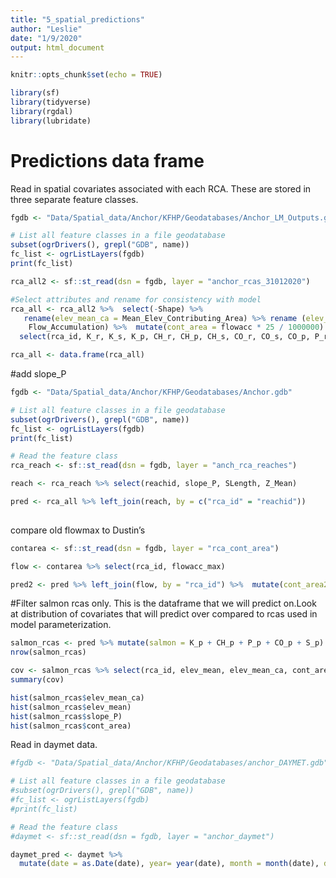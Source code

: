 ```yaml
---
title: "5_spatial_predictions"
author: "Leslie"
date: "1/9/2020"
output: html_document
---
```


```r
knitr::opts_chunk$set(echo = TRUE)

library(sf)
library(tidyverse)
library(rgdal)
library(lubridate)
```

# Predictions data frame

Read in spatial covariates associated with each RCA. These are stored in three separate feature classes.

```r
fgdb <- "Data/Spatial_data/Anchor/KFHP/Geodatabases/Anchor_LM_Outputs.gdb"

# List all feature classes in a file geodatabase
subset(ogrDrivers(), grepl("GDB", name))
fc_list <- ogrListLayers(fgdb)
print(fc_list)

rca_all2 <- sf::st_read(dsn = fgdb, layer = "anchor_rcas_31012020")

#Select attributes and rename for consistency with model
rca_all <- rca_all2 %>%  select(-Shape) %>% 
   rename(elev_mean_ca = Mean_Elev_Contributing_Area) %>% rename (elev_mean=MEAN) %>% rename(flowacc =     
    Flow_Accumulation) %>%  mutate(cont_area = flowacc * 25 / 1000000) %>% 
  select(rca_id, K_r, K_s, K_p, CH_r, CH_p, CH_s, CO_r, CO_s, CO_p, P_r, P_s, P_p, S_r, S_s, S_p, elev_mean, elev_mean_ca, cont_area, flowacc) 

rca_all <- data.frame(rca_all)


```

#add slope_P
```r

fgdb <- "Data/Spatial_data/Anchor/KFHP/Geodatabases/Anchor.gdb"

# List all feature classes in a file geodatabase
subset(ogrDrivers(), grepl("GDB", name))
fc_list <- ogrListLayers(fgdb)
print(fc_list)

# Read the feature class
rca_reach <- sf::st_read(dsn = fgdb, layer = "anch_rca_reaches")

reach <- rca_reach %>% select(reachid, slope_P, SLength, Z_Mean)

pred <- rca_all %>% left_join(reach, by = c("rca_id" = "reachid")) 
 

```

compare old flowmax to Dustin's
```r
contarea <- sf::st_read(dsn = fgdb, layer = "rca_cont_area")

flow <- contarea %>% select(rca_id, flowacc_max)

pred2 <- pred %>% left_join(flow, by = "rca_id") %>%  mutate(cont_area2 = flowacc_max * 25 / 1000000) %>% mutate(diff= cont_area2-cont_area) %>% select(rca_id, cont_area, cont_area2, flowacc_max, flowacc, diff)
```

#Filter salmon rcas only. This is the dataframe that we will predict on.Look at distribution of covariates that will predict over compared to rcas used in model parameterization.
```r
salmon_rcas <- pred %>% mutate(salmon = K_p + CH_p + P_p + CO_p + S_p) %>% filter(salmon > 0) 
nrow(salmon_rcas)

cov <- salmon_rcas %>% select(rca_id, elev_mean, elev_mean_ca, cont_area, slope_P)
summary(cov)

hist(salmon_rcas$elev_mean_ca)
hist(salmon_rcas$elev_mean)
hist(salmon_rcas$slope_P)
hist(salmon_rcas$cont_area)
```

Read in daymet data.

```r

#fgdb <- "Data/Spatial_data/Anchor/KFHP/Geodatabases/anchor_DAYMET.gdb"

# List all feature classes in a file geodatabase
#subset(ogrDrivers(), grepl("GDB", name))
#fc_list <- ogrListLayers(fgdb)
#print(fc_list)

# Read the feature class
#daymet <- sf::st_read(dsn = fgdb, layer = "anchor_daymet")

daymet_pred <- daymet %>% 
  mutate(date = as.Date(date), year= year(date), month = month(date), day=day(date)) 

```






